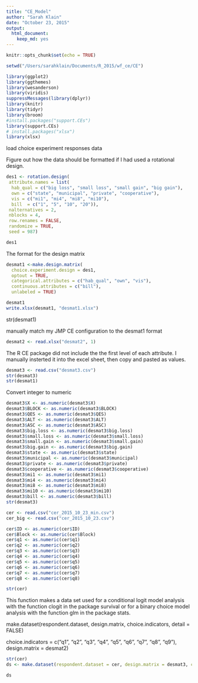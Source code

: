 ```yaml
---
title: "CE_Model"
author: "Sarah Klain"
date: "October 23, 2015"
output: 
  html_document: 
    keep_md: yes
---
```

```r
knitr::opts_chunk$set(echo = TRUE)
```


```r
setwd("/Users/sarahklain/Documents/R_2015/wf_ce/CE")

library(ggplot2)
library(ggthemes)
library(wesanderson)
library(viridis)
suppressMessages(library(dplyr))
library(knitr)
library(tidyr)
library(broom)
#install.packages("support.CEs")
library(support.CEs)
# install.packages("xlsx")
library(xlsx)
```

load choice experiment responses data


Figure out how the data should be formatted if I had used a rotational design.

```r
des1 <- rotation.design(
 attribute.names = list(
  hab_qual = c("big loss", "small loss", "small gain", "big gain"), 
  own = c("state", "municipal", "private", "cooperative"), 
  vis = c("mi1", "mi4", "mi8", "mi10"), 
  bill  = c("1", "5", "10", "20")), 
 nalternatives = 2,
 nblocks = 4,
 row.renames = FALSE, 
 randomize = TRUE,
 seed = 987)

des1
```

The format for the design matrix

```r
desmat1 <-make.design.matrix(
  choice.experiment.design = des1,
  optout = TRUE,
  categorical.attributes = c("hab_qual", "own", "vis"), 
  continuous.attributes = c("bill"),
  unlabeled = TRUE)

desmat1
write.xlsx(desmat1, "desmat1.xlsx")
```
str(desmat1)

manually match my JMP CE configuration to the desmat1 format
```r
desmat2 <- read.xlsx("desmat2", 1)

```

The R CE package did not include the the first level of each attribute. I manually insterted it into the excel sheet, then copy and pasted as values. 

```r
desmat3 <- read.csv("desmat3.csv")
str(desmat3)
str(desmat1)
```

Convert integer to numeric

```r
desmat3$X <- as.numeric(desmat3$X)
desmat3$BLOCK <- as.numeric(desmat3$BLOCK)
desmat3$QES <- as.numeric(desmat3$QES)
desmat3$ALT <- as.numeric(desmat3$ALT)
desmat3$ASC <- as.numeric(desmat3$ASC)
desmat3$big.loss <- as.numeric(desmat3$big.loss)
desmat3$small.loss <- as.numeric(desmat3$small.loss)
desmat3$small.gain <- as.numeric(desmat3$small.gain)
desmat3$big.gain <- as.numeric(desmat3$big.gain)
desmat3$state <- as.numeric(desmat3$state)
desmat3$municipal <- as.numeric(desmat3$municipal)
desmat3$private <- as.numeric(desmat3$private)
desmat3$cooperative <- as.numeric(desmat3$cooperative)
desmat3$mi1 <- as.numeric(desmat3$mi1)
desmat3$mi4 <- as.numeric(desmat3$mi4)
desmat3$mi8 <- as.numeric(desmat3$mi8)
desmat3$mi10 <- as.numeric(desmat3$mi10)
desmat3$bill <- as.numeric(desmat3$bill)
str(desmat3)
```

```r
cer <- read.csv("cer_2015_10_23_min.csv")
cer_big <- read.csv("cer_2015_10_23.csv")

cer$ID <- as.numeric(cer$ID)
cer$Block <- as.numeric(cer$Block)
cer$q1 <- as.numeric(cer$q1)
cer$q2 <- as.numeric(cer$q2)
cer$q3 <- as.numeric(cer$q3)
cer$q4 <- as.numeric(cer$q4)
cer$q5 <- as.numeric(cer$q5)
cer$q6 <- as.numeric(cer$q6)
cer$q7 <- as.numeric(cer$q7)
cer$q8 <- as.numeric(cer$q8)

str(cer)
```

This function makes a data set used for a conditional logit model analysis with the function clogit in the package survival or for a binary choice model analysis with the function glm in the package stats.

make.dataset(respondent.dataset, design.matrix,
                 choice.indicators, detail = FALSE)

 choice.indicators = 
  c("q1", "q2", "q3", "q4", "q5", "q6", "q7", "q8", "q9"), 
 design.matrix = desmat2)
```r
str(cer)
ds <- make.dataset(respondent.dataset = cer, design.matrix = desmat3, choice.indicators = c("q1", "q2", "q3", "q4", "q5", "q6", "q7", "q8"))

ds
```


